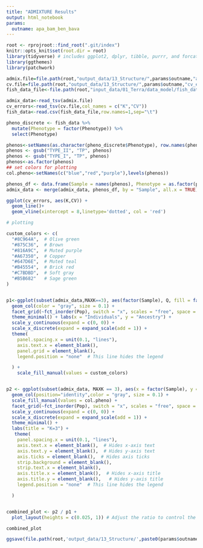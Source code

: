 ```yaml
---
title: "ADMIXTURE Results"
output: html_notebook
params:
  outname: apa_bam_ben_bava
---
```


```r
root <- rprojroot::find_root(".git/index")
knitr::opts_knit$set(root.dir = root)
library(tidyverse) # includes ggplot2, dplyr, tibble, purrr, and forcats
library(ggthemes)
library(patchwork)
```

```r
admix.file=file.path(root,"output_data/13_Structure/",params$outname,"admixture_long_results.header.txt")
cv.file=file.path(root,"output_data/13_Structure/",params$outname,"cv_errors.txt")
fish_data_file<-file.path(root,"input_data/01_Terra/data_model/fish_data_2024a.txt")
```


```r
admix_data<-read_tsv(admix.file)
cv_errors<-read_tsv(cv.file,col_names = c("K","CV"))
fish_data<-read.csv(fish_data_file,row.names=1,sep="\t")

pheno_discrete <- fish_data %>% 
  mutate(Phenotype = factor(Phenotype)) %>%
  select(Phenotype)

phenos<-setNames(as.character(pheno_discrete$Phenotype), row.names(pheno_discrete))
phenos <- gsub("TYPE_II", "TP", phenos)
phenos <- gsub("TYPE_I", "TP", phenos)
phenos<-as.factor(phenos)
## set colors for plotting 
col.pheno<-setNames(c("blue","red","purple"),levels(phenos)) 

phenos_df <- data.frame(Sample = names(phenos), Phenotype = as.factor(phenos))
admix_data <- merge(admix_data, phenos_df, by = "Sample", all.x = TRUE)
```

```r
ggplot(cv_errors, aes(K,CV)) +
  geom_line()+
  geom_vline(xintercept = 8,linetype='dotted', col = 'red')
```

```r
# plotting

custom_colors <- c(
  "#8C964A",  # Olive green
  "#875C36",  # Brown
  "#816A9C",  # Muted purple
  "#A67350",  # Copper
  "#647D6E",  # Muted teal
  "#B45554",  # Brick red
  "#C7BDBD",  # Soft gray
  "#B5B682"   # Sage green
)


p1<-ggplot(subset(admix_data,MAXK==3), aes(factor(Sample), Q, fill = factor(GROUP))) +
  geom_col(color = "gray", size = 0.1) +
  facet_grid(~fct_inorder(Pop), switch = "x", scales = "free", space = "free") +
  theme_minimal() + labs(x = "Individuals", y = "Ancestry") +
  scale_y_continuous(expand = c(0, 0)) +
  scale_x_discrete(expand = expand_scale(add = 1)) +
  theme(
    panel.spacing.x = unit(0.1, "lines"),
    axis.text.x = element_blank(),
    panel.grid = element_blank(),
    legend.position = "none"  # This line hides the legend

  ) +
    scale_fill_manual(values = custom_colors) 


p2 <- ggplot(subset(admix_data, MAXK == 3), aes(x = factor(Sample), y = 0.5, fill = factor(Phenotype))) +
  geom_col(position="identity",color = "gray", size = 0.1) +
  scale_fill_manual(values = col.pheno) +
  facet_grid(~fct_inorder(Pop), switch = "x", scales = "free", space = "free") +
  scale_y_continuous(expand = c(0, 0)) +
  scale_x_discrete(expand = expand_scale(add = 1)) +
  theme_minimal() +
  labs(title = "K=3") +
   theme(
    panel.spacing.x = unit(0.1, "lines"),
    axis.text.x = element_blank(),  # Hides x-axis text
    axis.text.y = element_blank(),  # Hides y-axis text
    axis.ticks = element_blank(),  # Hides axis ticks
    strip.background = element_blank(),
    strip.text.x = element_blank(),
    axis.title.x = element_blank(),  # Hides x-axis title
    axis.title.y = element_blank(),   # Hides y-axis title
    legend.position = "none"  # This line hides the legend

  )


combined_plot <- p2 / p1 + 
  plot_layout(heights = c(0.025, 1)) # Adjust the ratio to control the relative height of the phenotype plot

combined_plot


```
```r
ggsave(file.path(root,'output_data/13_Structure/',paste0(params$outname,'_final_admixture.pdf')), plot = combined_plot, width = 12, height = 4, units = "in")
```